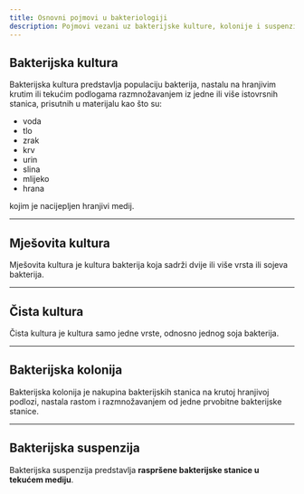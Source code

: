 ```yaml
---
title: Osnovni pojmovi u bakteriologiji
description: Pojmovi vezani uz bakterijske kulture, kolonije i suspenzije
---
```


## Bakterijska kultura

Bakterijska kultura predstavlja populaciju bakterija, nastalu na hranjivim krutim ili tekućim podlogama razmnožavanjem iz jedne ili više istovrsnih stanica, prisutnih u materijalu kao što su:

- voda  
- tlo  
- zrak  
- krv  
- urin  
- slina  
- mlijeko  
- hrana

kojim je nacijepljen hranjivi medij.

---

## Mješovita kultura

Mješovita kultura je kultura bakterija koja sadrži dvije ili više vrsta ili sojeva bakterija.

---

## Čista kultura

Čista kultura je kultura samo jedne vrste, odnosno jednog soja bakterija.

---

## Bakterijska kolonija

Bakterijska kolonija je nakupina bakterijskih stanica na krutoj hranjivoj podlozi, nastala rastom i razmnožavanjem od jedne prvobitne bakterijske stanice.

---

## Bakterijska suspenzija

Bakterijska suspenzija predstavlja **raspršene bakterijske stanice u tekućem mediju**.
